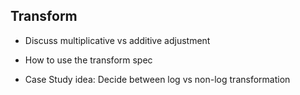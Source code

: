 ## Transform

- Discuss multiplicative vs additive adjustment

- How to use the transform spec

- Case Study idea: Decide between log vs non-log transformation



